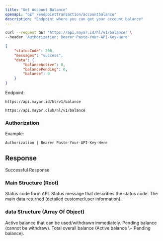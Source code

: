 ```yaml
---
title: "Get Account Balance"
openapi: "GET /endpointtransaction/accountbalance"
description: "Endpoint where you can get your account balance"
---
```


<RequestExample>

```bash Request Example
curl --request GET 'https://api.mayar.id/hl/v1/balance' \
--header 'Authorization: Bearer Paste-Your-API-Key-Here'
```

</RequestExample>

<ResponseExample>

```json Response Example 200
{
    "statusCode": 200,
    "messages": "success",
    "data": {
        "balanceActive": 0,
        "balancePending": 0,
        "balance": 0
    }
}
```

</ResponseExample>

Endpoint:

<CodeGroup>

```Production Production
https://api.mayar.id/hl/v1/balance
```


```Sandbox Sandbox
https://api.mayar.club/hl/v1/balance
```

</CodeGroup>

### Authorization

<ResponseField name="Authorization" type="string" required>
  Example:

  `Authorization | Bearer Paste-Your-API-Key-Here`
</ResponseField>

## Response

Successful Response

### Main Structure (Root)

<ResponseField name="statusCode" type="integer" required>
  Status code form API.
</ResponseField>

<ResponseField name="messages" type="string" required>
  Status message that describes the status code.
</ResponseField>

<ResponseField name="data" type="array of object">
  The main data returned (detailed customer/user information).
</ResponseField>

### data Structure (Array Of Object)

<ResponseField name="balanceActive" type="integer" required>
  Active balance that can be used/withdrawn immediately.
</ResponseField>

<ResponseField name="balancePending" type="integer" required>
  Pending balance (cannot be withdraw).
</ResponseField>

<ResponseField name="balance" type="integer" required>
  Total overall balance (Active balance \+ Pending balance).
</ResponseField>